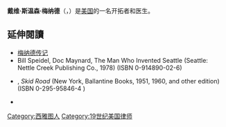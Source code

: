 {{Infobox person
|name        =戴维·斯温森·梅纳德<br>David Swinson "Doc" Maynard
|image       =Maynard, David Swinson (1808-1873).jpg
|caption     =約1868年的戴维·斯温森·梅纳德
|birth_date  ={{birth date|1808|3|22}}
|birth_place =美國維蒙特州{{tsl|en|Castleton, Vermont||Castleton}}
|death_date  ={{death date|mf=yes|1873|3|13}}
|death_place =美國華盛頓州[[西雅圖|西雅圖]]
|occupation  = 开拓者，醫生，商人
|spouse      = Lydia A. Rickey<br>Catherine Troutman Broshears
|children = 2位
}}

'''戴维·斯温森·梅纳德'''（{{lang-en|David Swinson "Doc" Maynard}}，{{bd|1808年|3月22日|1873年|3月13日|catIdx=M}}）是[[美国|美国]]的一名开拓者和医生。

==延伸閱讀==
* [http://www.historylink.org/index.cfm?DisplayPage=output.cfm&File_Id=315 梅纳德传记] {{Wayback|url=http://www.historylink.org/index.cfm?DisplayPage=output.cfm&File_Id=315 |date=20160610235305 }}
* Bill Speidel, Doc Maynard, The Man Who Invented Seattle (Seattle: Nettle Creek Publishing Co., 1978) (ISBN 0-914890-02-6)
* {{tsl|en|Murray Morgan|}}, ''Skid Road'' (New York, Ballantine Books, 1951, 1960, and other edition) (ISBN 0-295-95846-4 )
* {{Citation | last =Jones | first =Nard | author-link =:en:Nard Jones | year = 1972 | title =Seattle | place =Garden City, New York | publisher =Doubleday | isbn =0-385-01875-4}}
{{refend}}

{{Authority control}}
[[Category:西雅图人|Category:西雅图人]]
[[Category:19世纪美国律师|Category:19世纪美国律师]]